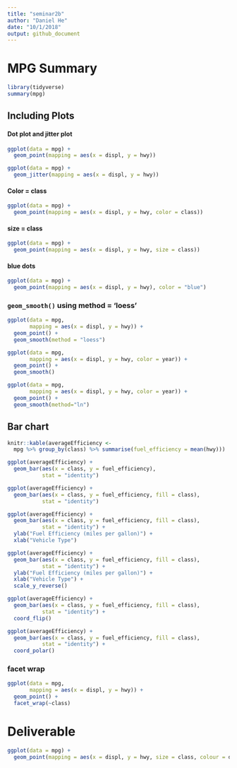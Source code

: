 ```yaml
---
title: "seminar2b"
author: "Daniel He"
date: "10/1/2018"
output: github_document
---
```


# MPG Summary

```r
library(tidyverse)
summary(mpg)
```

## Including Plots

#### Dot plot and jitter plot

```r
ggplot(data = mpg) + 
  geom_point(mapping = aes(x = displ, y = hwy))

ggplot(data = mpg) + 
  geom_jitter(mapping = aes(x = displ, y = hwy))
```

#### Color = class

```r
ggplot(data = mpg) + 
  geom_point(mapping = aes(x = displ, y = hwy, color = class))
```

#### size = class

```r
ggplot(data = mpg) + 
  geom_point(mapping = aes(x = displ, y = hwy, size = class))
```

#### blue dots

```r
ggplot(data = mpg) + 
  geom_point(mapping = aes(x = displ, y = hwy), color = "blue")
```



### `geom_smooth()` using method = 'loess'

```r
ggplot(data = mpg, 
       mapping = aes(x = displ, y = hwy)) +
  geom_point() +
  geom_smooth(method = "loess")

ggplot(data = mpg, 
       mapping = aes(x = displ, y = hwy, color = year)) +
  geom_point() +
  geom_smooth()

ggplot(data = mpg, 
       mapping = aes(x = displ, y = hwy, color = year)) +
  geom_point() +
  geom_smooth(method="ln")
```

## Bar chart

```r
knitr::kable(averageEfficiency <- 
  mpg %>% group_by(class) %>% summarise(fuel_efficiency = mean(hwy)))

```

```r
ggplot(averageEfficiency) + 
  geom_bar(aes(x = class, y = fuel_efficiency),
           stat = "identity")

ggplot(averageEfficiency) + 
  geom_bar(aes(x = class, y = fuel_efficiency, fill = class),
           stat = "identity")

ggplot(averageEfficiency) + 
  geom_bar(aes(x = class, y = fuel_efficiency, fill = class),
           stat = "identity") +
  ylab("Fuel Efficiency (miles per gallon)") +
  xlab("Vehicle Type")

ggplot(averageEfficiency) + 
  geom_bar(aes(x = class, y = fuel_efficiency, fill = class),
           stat = "identity") +
  ylab("Fuel Efficiency (miles per gallon)") +
  xlab("Vehicle Type") +
  scale_y_reverse()

ggplot(averageEfficiency) + 
  geom_bar(aes(x = class, y = fuel_efficiency, fill = class),
           stat = "identity") +
  coord_flip()

ggplot(averageEfficiency) + 
  geom_bar(aes(x = class, y = fuel_efficiency, fill = class),
           stat = "identity") +
  coord_polar()
```

### facet wrap
```r
ggplot(data = mpg, 
       mapping = aes(x = displ, y = hwy)) +
  geom_point() +
  facet_wrap(~class)
```

# Deliverable
```r
ggplot(data = mpg) + 
  geom_point(mapping = aes(x = displ, y = hwy, size = class, colour = drv))
```